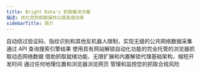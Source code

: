 ```yaml
---
title: Bright Data's 抓取解决方案
描述: 优化您的抓取操作以提高成功率
sidebarTitle: 简介
---
```


<Card>
<CardGroup>
<Card title="网络解锁器" href="/scraping-automation/web-unlocker" icon="lock-open">
自动绕过验证码、指纹识别和其他反机器人限制，实现无缝的公共网络数据采集
</Card>
<Card title="SERP API" href="/scraping-automation/serp-api" icon="magnifying-glass">
通过 API 查询搜索引擎结果
</Card>
<Card title="抓取浏览器" href="/scraping-automation/scraping-browser" icon="window-restore">
使用具有网站解锁自动化功能的完全托管的浏览器抓取动态网络数据
</Card>
<Card title="IDE" href="/scraping-automation/web-scraper-ide" icon="code">
借助抓取就绪功能、无限扩展和内置解锁代理基础架构，缩短开发时间
</Card>
<Card title="浏览器扩展" href="/scraping-automation/browser-extension" icon="location-dot">
通过任何地理位置和浏览器浏览网页
</Card>
<Card title="Bright 盾牌" href="/scraping-automation/bright-shield" icon="shield">
管理和监控您的抓取合规风险
</Card>
</CardGroup>
</Card>
